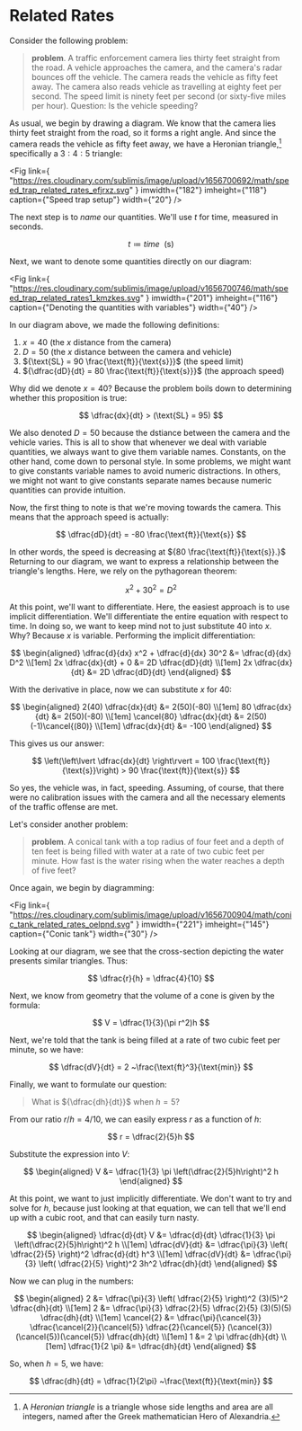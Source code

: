 # Related Rates

Consider the following problem:

> __problem__. A traffic enforcement camera lies thirty feet straight from
> the road. A vehicle approaches the camera, and the camera's radar bounces
> off the vehicle. The camera reads the vehicle as fifty feet away. The
> camera also reads vehicle as travelling at eighty feet per second. The
> speed limit is ninety feet per second (or sixty-five miles per hour).
> Question: Is the vehicle speeding?

As usual, we begin by drawing a diagram. We know that the camera lies
thirty feet straight from the road, so it forms a right angle. And since
the camera reads the vehicle as fifty feet away, we have a Heronian
triangle,[^heron_note] specifically a ${3:4:5}$ triangle:

[^heron_note]:
    A <i>Heronian triangle</i> is a triangle whose side lengths and area
    are all integers, named after the Greek mathematician Hero of
    Alexandria.

<Fig
	link={
		"https://res.cloudinary.com/sublimis/image/upload/v1656700692/math/speed_trap_related_rates_efjrxz.svg"
	}
	imwidth={"182"}
	imheight={"118"}
	caption={"Speed trap setup"}
	width={"20"}
/>

The next step is to <i>name</i> our quantities. We'll use ${t}$ for time,
measured in seconds.

$$
	t \coloneqq time~~(\text{s})
$$

Next, we want to denote some quantities directly on our diagram:

<Fig
	link={
		"https://res.cloudinary.com/sublimis/image/upload/v1656700746/math/speed_trap_related_rates1_kmzkes.svg"
	}
	imwidth={"201"}
	imheight={"116"}
	caption={"Denoting the quantities with variables"}
	width={"40"}
/>

In our diagram above, we made the following definitions:

1. ${x = 40}$ (the ${x}$ distance from the camera)
2. ${D = 50}$ (the ${x}$ distance between the camera and vehicle)
3. ${\text{SL} = 90 \frac{\text{ft}}{\text{s}}}$ (the speed limit)
4. ${\dfrac{dD}{dt} = 80 \frac{\text{ft}}{\text{s}}}$ (the approach speed)

Why did we denote ${x = 40?}$ Because the problem boils down to determining
whether this proposition is true:

$$
	\dfrac{dx}{dt} > (\text{SL} = 95)
$$

We also denoted ${D = 50}$ because the dstiance between the camera and the
vehicle varies. This is all to show that whenever we deal with variable
quantities, we always want to give them variable names. Constants, on the
other hand, come down to personal style. In some problems, we might want to
give constants variable names to avoid numeric distractions. In others, we
might not want to give constants separate names because numeric quantities
can provide intuition.

Now, the first thing to note is that we're moving towards the camera. This
means that the approach speed is actually:

$$
	\dfrac{dD}{dt} = -80 \frac{\text{ft}}{\text{s}}
$$

In other words, the speed is decreasing at
${80 \frac{\text{ft}}{\text{s}}.}$ Returning to our diagram, we want to
express a relationship between the triangle's lengths. Here, we rely on the
pythagorean theorem:

$$
	x^2 + 30^2 = D^2
$$

At this point, we'll want to differentiate. Here, the easiest approach is
to use implicit differentiation. We'll differentiate the entire equation
with respect to time. In doing so, we want to keep mind not to just
substitute ${40}$ into ${x.}$ Why? Because ${x}$ is variable. Performing
the implicit differentiation:

$$
	\begin{aligned} \dfrac{d}{dx} x^2 + \dfrac{d}{dx} 30^2 &= \dfrac{d}{dx} D^2 \\[1em] 2x \dfrac{dx}{dt} + 0 &= 2D \dfrac{dD}{dt} \\[1em] 2x \dfrac{dx}{dt} &= 2D \dfrac{dD}{dt} \end{aligned}
$$

With the derivative in place, now we can substitute ${x}$ for ${40:}$

$$
	\begin{aligned} 2(40) \dfrac{dx}{dt} &= 2(50)(-80) \\[1em] 80 \dfrac{dx}{dt} &= 2(50)(-80) \\[1em] \cancel{80} \dfrac{dx}{dt} &= 2(50)(-1)\cancel{(80)} \\[1em] \dfrac{dx}{dt} &= -100 \end{aligned}
$$

This gives us our answer:

$$
	\left(\left\lvert \dfrac{dx}{dt} \right\rvert = 100 \frac{\text{ft}}{\text{s}}\right) > 90 \frac{\text{ft}}{\text{s}}
$$

So yes, the vehicle was, in fact, speeding. Assuming, of course, that there
were no calibration issues with the camera and all the necessary elements
of the traffic offense are met.

Let's consider another problem:

> __problem__. A conical tank with a top radius of four feet and a depth of
> ten feet is being filled with water at a rate of two cubic feet per
> minute. How fast is the water rising when the water reaches a depth of
> five feet?

Once again, we begin by diagramming:

<Fig
	link={
		"https://res.cloudinary.com/sublimis/image/upload/v1656700904/math/conic_tank_related_rates_oelpnd.svg"
	}
	imwidth={"221"}
	imheight={"145"}
	caption={"Conic tank"}
	width={"30"}
/>

Looking at our diagram, we see that the cross-section depicting the water
presents similar triangles. Thus:

$$
	\dfrac{r}{h} = \dfrac{4}{10}
$$

Next, we know from geometry that the volume of a cone is given by the
formula:

$$
	V = \dfrac{1}{3}(\pi r^2)h
$$

Next, we're told that the tank is being filled at a rate of two cubic feet
per minute, so we have:

$$
	\dfrac{dV}{dt} = 2 ~\frac{\text{ft}^3}{\text{min}}
$$

Finally, we want to formulate our question:

> What is ${\dfrac{dh}{dt}}$ when ${h = 5?}$

From our ratio ${r/h = 4/10,}$ we can easily express ${r}$ as a function of
${h:}$

$$
	r = \dfrac{2}{5}h
$$

Substitute the expression into ${V:}$

$$
	\begin{aligned} V &= \dfrac{1}{3} \pi \left(\dfrac{2}{5}h\right)^2 h \end{aligned}
$$

At this point, we want to just implicitly differentiate. We don't want to
try and solve for ${h,}$ because just looking at that equation, we can tell
that we'll end up with a cubic root, and that can easily turn nasty.

$$
	\begin{aligned} \dfrac{d}{dt} V &= \dfrac{d}{dt} \dfrac{1}{3} \pi \left(\dfrac{2}{5}h\right)^2 h \\[1em] \dfrac{dV}{dt} &= \dfrac{\pi}{3} \left( \dfrac{2}{5} \right)^2 \dfrac{d}{dt} h^3 \\[1em] \dfrac{dV}{dt} &= \dfrac{\pi}{3} \left( \dfrac{2}{5} \right)^2 3h^2 \dfrac{dh}{dt} \end{aligned}
$$

Now we can plug in the numbers:

$$
	\begin{aligned} 2 &= \dfrac{\pi}{3} \left( \dfrac{2}{5} \right)^2 (3)(5)^2 \dfrac{dh}{dt} \\[1em] 2 &= \dfrac{\pi}{3} \dfrac{2}{5} \dfrac{2}{5} (3)(5)(5) \dfrac{dh}{dt} \\[1em] \cancel{2} &= \dfrac{\pi}{\cancel{3}} \dfrac{\cancel{2}}{\cancel{5}} \dfrac{2}{\cancel{5}} (\cancel{3})(\cancel{5})(\cancel{5}) \dfrac{dh}{dt} \\[1em] 1 &= 2 \pi \dfrac{dh}{dt} \\[1em] \dfrac{1}{2 \pi} &= \dfrac{dh}{dt} \end{aligned}
$$

So, when ${h = 5,}$ we have:

$$
	\dfrac{dh}{dt} = \dfrac{1}{2\pi} ~\frac{\text{ft}}{\text{min}}
$$
